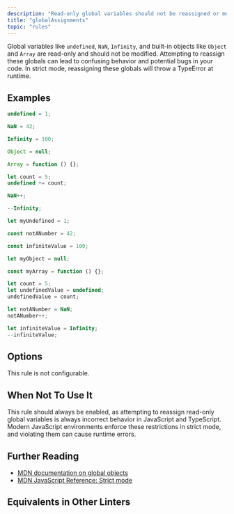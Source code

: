 ```yaml
---
description: "Read-only global variables should not be reassigned or modified."
title: "globalAssignments"
topic: "rules"
---
```



<RuleSummary plugin="ts" rule="globalAssignments" />

Global variables like `undefined`, `NaN`, `Infinity`, and built-in objects like `Object` and `Array` are read-only and should not be modified.
Attempting to reassign these globals can lead to confusing behavior and potential bugs in your code.
In strict mode, reassigning these globals will throw a TypeError at runtime.

## Examples

<Tabs>
<TabItem label="❌ Incorrect">

```ts
undefined = 1;

NaN = 42;

Infinity = 100;

Object = null;

Array = function () {};
```

```ts
let count = 5;
undefined += count;

NaN++;

--Infinity;
```

</TabItem>
<TabItem label="✅ Correct">

```ts
let myUndefined = 1;

const notANumber = 42;

const infiniteValue = 100;

let myObject = null;

const myArray = function () {};
```

```ts
let count = 5;
let undefinedValue = undefined;
undefinedValue = count;

let notANumber = NaN;
notANumber++;

let infiniteValue = Infinity;
--infiniteValue;
```

</TabItem>
</Tabs>

## Options

This rule is not configurable.

## When Not To Use It

This rule should always be enabled, as attempting to reassign read-only global variables is always incorrect behavior in JavaScript and TypeScript.
Modern JavaScript environments enforce these restrictions in strict mode, and violating them can cause runtime errors.

## Further Reading

- [MDN documentation on global objects](https://developer.mozilla.org/en-US/docs/Web/JavaScript/Reference/Global_Objects)
- [MDN JavaScript Reference: Strict mode](https://developer.mozilla.org/en-US/docs/Web/JavaScript/Reference/Strict_mode)

## Equivalents in Other Linters

<RuleEquivalents pluginId="ts" ruleId="globalAssignments" />

